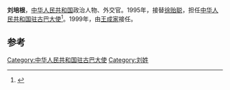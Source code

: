 '''刘培根'''，[[中华人民共和国|中华人民共和国]]政治人物、外交官。1995年，接替[[徐贻聪|徐贻聪]]，担任[[中国驻古巴大使列表|中华人民共和国驻古巴大使]]<ref>{{cite web|author=中华人民共和国外交部|title=中国驻古巴历任大使|url=http://www.mfa.gov.cn/chn/pds/ziliao/wjrw/2167/2174/t9286.htm|publisher=中华人民共和国外交部|accessdate=2012-03-09}}</ref>。1999年，由[[王成家|王成家]]接任。

== 参考 ==
{{reflist}}
{{start box}}
{{s-dip}}
{{succession box|[[徐贻聪|徐贻聪]]|[[王成家|王成家]]|[[中国驻古巴大使列表|中华人民共和国驻古巴大使]]|1995年12月-1999年2月}}
{{end box}}
{{中国政治人物小作品}}

[[Category:中华人民共和国驻古巴大使|Category:中华人民共和国驻古巴大使]]
[[Category:刘姓|Category:刘姓]]